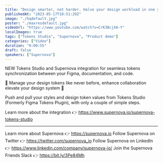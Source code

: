 ```yaml
---
title: "Design smarter, not harder. Halve your design workload in one year with Supernova + Tokens Studio"
publishedAt: "2023-05-17T10:51:29Z"
image: "./hqdefault.jpg"
poster: "./maxresdefault.jpg"
videoUrl: "https://www.youtube.com/watch?v=CrK3BcjXA-Y"
localImages: true
tags: ["Tokens Studio", "Supernova", "Product demo"]
categories: ["Video"]
duration: "0:00:55"
draft: false
speakers: ["Supernova"]
---
```


NEW Tokens Studio and Supernova integration for seamless tokens synchronization between your Figma, documentation, and code.

🚀 Manage your design tokens like never before, enhance collaboration elevate your design system 🚀

Push and pull your styles and design token values from Tokens Studio (Formerly Figma Tokens Plugin), with only a couple of simple steps.

Learn more about the integration 👉 https://www.supernova.io/supernova-tokens-studio

---

Learn more about Supernova 👉 https://supernova.io
Follow Supernova on Twitter 👉 https://twitter.com/supernova_io
Follow Supernova on LinkedIn 👉 https://www.linkedin.com/company/supernova-io/
Join the Supernova Friends Slack 👉 https://bit.ly/3Pe84Mh
